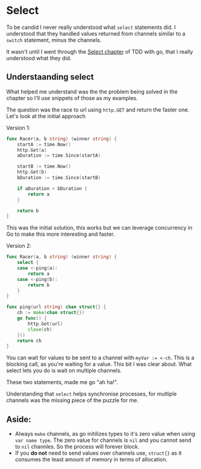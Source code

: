 # Select
To be candid I never really understood what `select` statements did. I understood that they handled values returned from 
channels similar to a `switch` statement, minus the channels.

It wasn't until I went through the [Select chapter](https://quii.gitbook.io/learn-go-with-tests/go-fundamentals/select) of TDD with go, that I really understood what they did.

## Understaanding select
What helped me understand was the the problem being solved in the chapter so I'll use snippets of those as my examples.

The question was the race to url using `http.GET` and return the faster one. Let's look at the initial approach

Version 1:
```go
func Racer(a, b string) (winner string) {
	startA := time.Now()
	http.Get(a)
	aDuration := time.Since(startA)

	startB := time.Now()
	http.Get(b)
	bDuration := time.Since(startB)

	if aDuration < bDuration {
		return a
	}

	return b
}
```

This was the initial solution, this works but we can leverage concurrency in Go to make this more interesting and faster.

Version 2:
```go
func Racer(a, b string) (winner string) {
	select {
	case <-ping(a):
		return a
	case <-ping(b):
		return b
	}
}

func ping(url string) chan struct{} {
	ch := make(chan struct{})
	go func() {
		http.Get(url)
		close(ch)
	}()
	return ch
}
```

You can wait for values to be sent to a channel with `myVar := <-ch`. This is a blocking call, as you're waiting for a 
value. This bit I was clear about.
What select lets you do is wait on multiple channels.

These two statements, made me go "ah ha!". 

Understanding that `select` helps synchronise processes, for multiple channels was the missing piece of the puzzle for me.


## Aside:
* Always `make` channels, as go initilizes types to it's zero value when using `var name type`. The zero value for channels
  is `nil` and you cannot send to `nil` channles. So the process will forever block.
* If you **do not** need to send values over channels use, `struct{}` as it consumes the least amount of memory in terms 
  of allocation.

